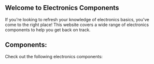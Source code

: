 
## Welcome to Electronics Components

If you're looking to refresh your knowledge of electronics basics, you've come to the right place! This website covers a wide range of electronics components to help you get back on track.

## Components:

Check out the following electronics components:

<Cards>
  <Card title="Resistor" href="/electronics/resistor" />
  <Card title="Capacitor" href="/electronics/capacitor" />
  <Card title="Inductor" href="/electronics/inductor" />
  <Card title="Transformer" href="/electronics/transformer" />
  <Card title="Switches" href="/electronics/switches" />
  <Card title="Relay" href="/electronics/relay" />
  <Card title="Fuses" href="/electronics/fuses" />
  <Card title="Diode (Folder)" href="/electronics/diode" />
  <Card title="Transistor (Folder)" href="/electronics/transistor" />
  <Card title="Thyristor" href="/electronics/thyristor" />
  <Card title="Diac" href="/electronics/diac" />
  <Card title="Triac" href="/electronics/triac" />
</Cards>
